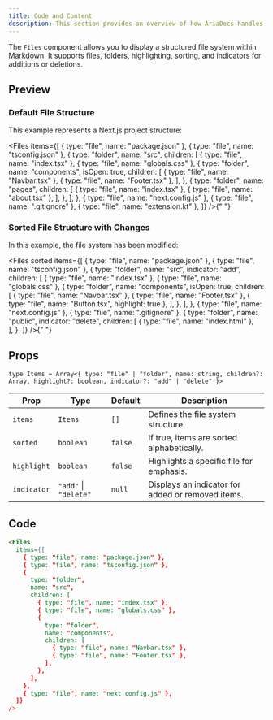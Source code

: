 ```yaml
---
title: Code and Content
description: This section provides an overview of how AriaDocs handles file system view in Markdown.
---
```


The `Files` component allows you to display a structured file system within Markdown. It supports files, folders, highlighting, sorting, and indicators for additions or deletions.

## Preview

### Default File Structure

This example represents a Next.js project structure:

<Files
  items={[
    { type: "file", name: "package.json" },
    { type: "file", name: "tsconfig.json" },
    {
      type: "folder",
      name: "src",
      children: [
        { type: "file", name: "index.tsx" },
        { type: "file", name: "globals.css" },
        {
          type: "folder",
          name: "components",
          isOpen: true,
          children: [
            { type: "file", name: "Navbar.tsx" },
            { type: "file", name: "Footer.tsx" },
          ],
        },
        {
          type: "folder",
          name: "pages",
          children: [
            { type: "file", name: "index.tsx" },
            { type: "file", name: "about.tsx" },
          ],
        },
      ],
    },
    { type: "file", name: "next.config.js" },
    { type: "file", name: ".gitignore" },
    { type: "file", name: "extension.kt" },
  ]}
/>{" "}

### Sorted File Structure with Changes

In this example, the file system has been modified:

<Files
  sorted
  items={[
    { type: "file", name: "package.json" },
    { type: "file", name: "tsconfig.json" },
    {
      type: "folder",
      name: "src",
      indicator: "add",
      children: [
        { type: "file", name: "index.tsx" },
        { type: "file", name: "globals.css" },
        {
          type: "folder",
          name: "components",
          isOpen: true,
          children: [
            { type: "file", name: "Navbar.tsx" },
            { type: "file", name: "Footer.tsx" },
            { type: "file", name: "Button.tsx", highlight: true },
          ],
        },
      ],
    },
    { type: "file", name: "next.config.js" },
    { type: "file", name: ".gitignore" },
    { type: "folder", name: "public", indicator: "delete",
    children: [
           { type: "file", name: "index.html" },   
      ], 
    },
  ]}
/>{" "}

## Props

`type Items = Array<{ type: "file" | "folder", name: string, children?: Array, highlight?: boolean, indicator?: "add" | "delete" }>`

| Prop        | Type                  | Default | Description                                       |
| ----------- | --------------------- | ------- | ------------------------------------------------- |
| `items`     | `Items`               | `[]`    | Defines the file system structure.                |
| `sorted`    | `boolean`             | `false` | If true, items are sorted alphabetically.         |
| `highlight` | `boolean`             | `false` | Highlights a specific file for emphasis.          |
| `indicator` | `"add"` \| `"delete"` | `null`  | Displays an indicator for added or removed items. |

## Code

```md
<Files
  items={[
    { type: "file", name: "package.json" },
    { type: "file", name: "tsconfig.json" },
    {
      type: "folder",
      name: "src",
      children: [
        { type: "file", name: "index.tsx" },
        { type: "file", name: "globals.css" },
        {
          type: "folder",
          name: "components",
          children: [
            { type: "file", name: "Navbar.tsx" },
            { type: "file", name: "Footer.tsx" },
          ],
        },
      ],
    },
    { type: "file", name: "next.config.js" },
  ]}
/>
```
